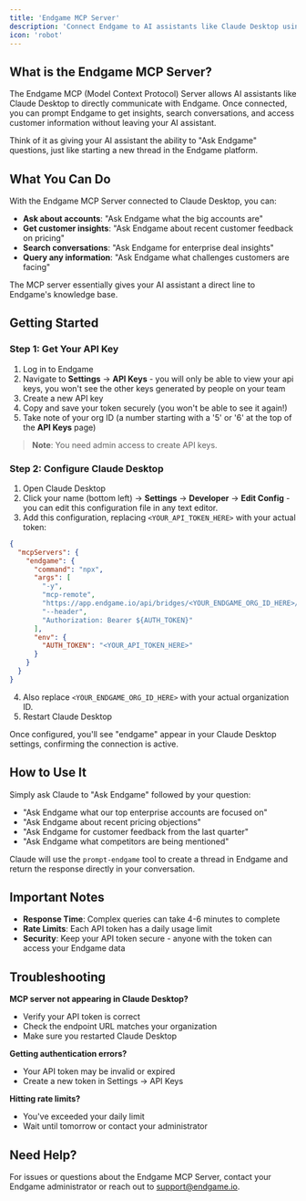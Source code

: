 ```yaml
---
title: 'Endgame MCP Server'
description: 'Connect Endgame to AI assistants like Claude Desktop using the Model Context Protocol'
icon: 'robot'
---
```


## What is the Endgame MCP Server?

The Endgame MCP (Model Context Protocol) Server allows AI assistants like Claude Desktop to directly communicate with Endgame. Once connected, you can prompt Endgame to get insights, search conversations, and access customer information without leaving your AI assistant.

Think of it as giving your AI assistant the ability to "Ask Endgame" questions, just like starting a new thread in the Endgame platform.

## What You Can Do

With the Endgame MCP Server connected to Claude Desktop, you can:

- **Ask about accounts**: "Ask Endgame what the big accounts are"
- **Get customer insights**: "Ask Endgame about recent customer feedback on pricing"
- **Search conversations**: "Ask Endgame for enterprise deal insights"
- **Query any information**: "Ask Endgame what challenges customers are facing"

The MCP server essentially gives your AI assistant a direct line to Endgame's knowledge base.

## Getting Started

### Step 1: Get Your API Key

1. Log in to Endgame
2. Navigate to **Settings** → **API Keys** - you will only be able to view your api keys, you won't see the other keys generated by people on your team
3. Create a new API key
4. Copy and save your token securely (you won't be able to see it again!)
5. Take note of your org ID (a number starting with a '5' or '6' at the top of the **API Keys** page)

> **Note**: You need admin access to create API keys.

### Step 2: Configure Claude Desktop

1. Open Claude Desktop
2. Click your name (bottom left) → **Settings** → **Developer** → **Edit Config** - you can edit this configuration file in any text editor. 
3. Add this configuration, replacing `<YOUR_API_TOKEN_HERE>` with your actual token:

```json
{
  "mcpServers": {
    "endgame": {
      "command": "npx",
      "args": [
        "-y",
        "mcp-remote",
        "https://app.endgame.io/api/bridges/<YOUR_ENDGAME_ORG_ID_HERE>/mcp",
        "--header",
        "Authorization: Bearer ${AUTH_TOKEN}"
      ],
      "env": {
        "AUTH_TOKEN": "<YOUR_API_TOKEN_HERE>"
      }
    }
  }
}
```
4. Also replace `<YOUR_ENDGAME_ORG_ID_HERE>` with your actual organization ID.
5. Restart Claude Desktop

Once configured, you'll see "endgame" appear in your Claude Desktop settings, confirming the connection is active.

## How to Use It

Simply ask Claude to "Ask Endgame" followed by your question:

- "Ask Endgame what our top enterprise accounts are focused on"
- "Ask Endgame about recent pricing objections"
- "Ask Endgame for customer feedback from the last quarter"
- "Ask Endgame what competitors are being mentioned"

Claude will use the `prompt-endgame` tool to create a thread in Endgame and return the response directly in your conversation.

## Important Notes

- **Response Time**: Complex queries can take 4-6 minutes to complete
- **Rate Limits**: Each API token has a daily usage limit
- **Security**: Keep your API token secure - anyone with the token can access your Endgame data

## Troubleshooting

**MCP server not appearing in Claude Desktop?**
- Verify your API token is correct
- Check the endpoint URL matches your organization
- Make sure you restarted Claude Desktop

**Getting authentication errors?**
- Your API token may be invalid or expired
- Create a new token in Settings → API Keys

**Hitting rate limits?**
- You've exceeded your daily limit
- Wait until tomorrow or contact your administrator

## Need Help?

For issues or questions about the Endgame MCP Server, contact your Endgame administrator or reach out to support@endgame.io.